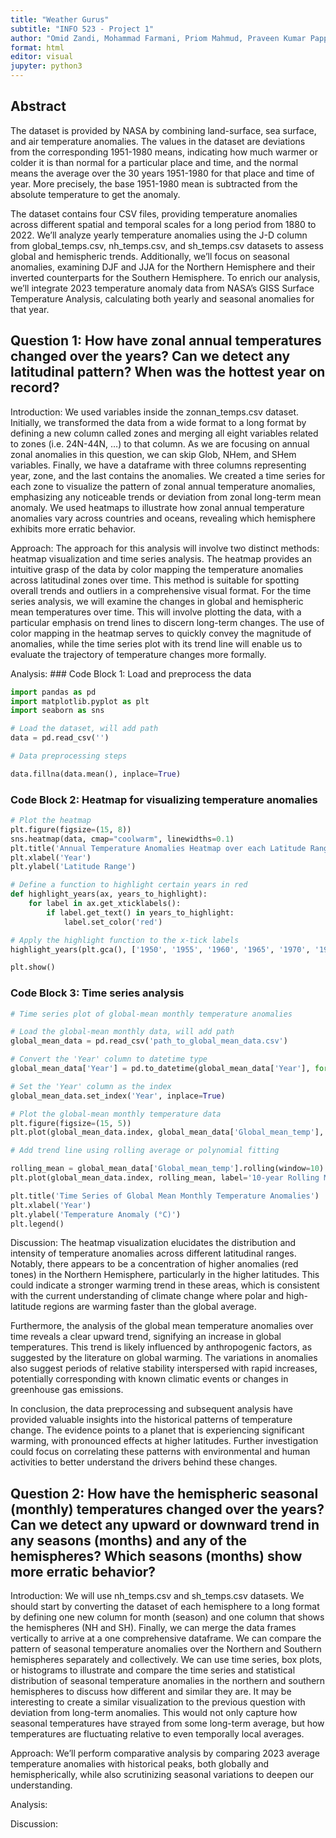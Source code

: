 ```yaml
---
title: "Weather Gurus"
subtitle: "INFO 523 - Project 1"
author: "Omid Zandi, Mohammad Farmani, Priom Mahmud, Praveen Kumar Pappala, Deema Albluwi, and Remi Hendershott"
format: html
editor: visual
jupyter: python3
---
```


## Abstract

The dataset is provided by NASA by combining land-surface, sea surface, and air temperature anomalies. The values in the dataset are deviations from the corresponding 1951-1980 means, indicating how much warmer or colder it is than normal for a particular place and time, and the normal means the average over the 30 years 1951-1980 for that place and time of year. More precisely, the base 1951-1980 mean is subtracted from the absolute temperature to get the anomaly.

The dataset contains four CSV files, providing temperature anomalies across different spatial and temporal scales for a long period from 1880 to 2022. We'll analyze yearly temperature anomalies using the J-D column from global_temps.csv, nh_temps.csv, and sh_temps.csv datasets to assess global and hemispheric trends. Additionally, we'll focus on seasonal anomalies, examining DJF and JJA for the Northern Hemisphere and their inverted counterparts for the Southern Hemisphere. To enrich our analysis, we'll integrate 2023 temperature anomaly data from NASA's GISS Surface Temperature Analysis, calculating both yearly and seasonal anomalies for that year.

## Question 1: How have zonal annual temperatures changed over the years? Can we detect any latitudinal pattern? When was the hottest year on record?

Introduction: We used variables inside the zonnan_temps.csv dataset. Initially, we transformed the data from a wide format to a long format by defining a new column called zones and merging all eight variables related to zones (i.e. 24N-44N, …) to that column. As we are focusing on annual zonal anomalies in this question, we can skip Glob, NHem, and SHem variables. Finally, we have a dataframe with three columns representing year, zone, and the last contains the anomalies. We created a time series for each zone to visualize the pattern of zonal annual temperature anomalies, emphasizing any noticeable trends or deviation from zonal long-term mean anomaly. We used heatmaps to illustrate how zonal annual temperature anomalies vary across countries and oceans, revealing which hemisphere exhibits more erratic behavior.

Approach: The approach for this analysis will involve two distinct methods: heatmap visualization and time series analysis. The heatmap provides an intuitive grasp of the data by color mapping the temperature anomalies across latitudinal zones over time. This method is suitable for spotting overall trends and outliers in a comprehensive visual format. For the time series analysis, we will examine the changes in global and hemispheric mean temperatures over time. This will involve plotting the data, with a particular emphasis on trend lines to discern long-term changes. The use of color mapping in the heatmap serves to quickly convey the magnitude of anomalies, while the time series plot with its trend line will enable us to evaluate the trajectory of temperature changes more formally.


Analysis: 
### Code Block 1: Load and preprocess the data

```python
import pandas as pd
import matplotlib.pyplot as plt
import seaborn as sns

# Load the dataset, will add path 
data = pd.read_csv('')

# Data preprocessing steps

data.fillna(data.mean(), inplace=True)
```

### Code Block 2: Heatmap for visualizing temperature anomalies

```python

# Plot the heatmap
plt.figure(figsize=(15, 8))
sns.heatmap(data, cmap="coolwarm", linewidths=0.1)
plt.title('Annual Temperature Anomalies Heatmap over each Latitude Range')
plt.xlabel('Year')
plt.ylabel('Latitude Range')

# Define a function to highlight certain years in red
def highlight_years(ax, years_to_highlight):
    for label in ax.get_xticklabels():
        if label.get_text() in years_to_highlight:
            label.set_color('red')

# Apply the highlight function to the x-tick labels
highlight_years(plt.gca(), ['1950', '1955', '1960', '1965', '1970', '1975', '1980'])

plt.show()

```

### Code Block 3: Time series analysis

```python
# Time series plot of global-mean monthly temperature anomalies

# Load the global-mean monthly data, will add path
global_mean_data = pd.read_csv('path_to_global_mean_data.csv')

# Convert the 'Year' column to datetime type
global_mean_data['Year'] = pd.to_datetime(global_mean_data['Year'], format='%Y')

# Set the 'Year' column as the index
global_mean_data.set_index('Year', inplace=True)

# Plot the global-mean monthly temperature data
plt.figure(figsize=(15, 5))
plt.plot(global_mean_data.index, global_mean_data['Global_mean_temp'], label='Global Mean Temp')

# Add trend line using rolling average or polynomial fitting

rolling_mean = global_mean_data['Global_mean_temp'].rolling(window=10).mean()
plt.plot(global_mean_data.index, rolling_mean, label='10-year Rolling Mean', color='red')

plt.title('Time Series of Global Mean Monthly Temperature Anomalies')
plt.xlabel('Year')
plt.ylabel('Temperature Anomaly (°C)')
plt.legend()

```

Discussion: The heatmap visualization elucidates the distribution and intensity of temperature anomalies across different latitudinal ranges. Notably, there appears to be a concentration of higher anomalies (red tones) in the Northern Hemisphere, particularly in the higher latitudes. This could indicate a stronger warming trend in these areas, which is consistent with the current understanding of climate change where polar and high-latitude regions are warming faster than the global average.

Furthermore, the analysis of the global mean temperature anomalies over time reveals a clear upward trend, signifying an increase in global temperatures. This trend is likely influenced by anthropogenic factors, as suggested by the literature on global warming. The variations in anomalies also suggest periods of relative stability interspersed with rapid increases, potentially corresponding with known climatic events or changes in greenhouse gas emissions.

In conclusion, the data preprocessing and subsequent analysis have provided valuable insights into the historical patterns of temperature change. The evidence points to a planet that is experiencing significant warming, with pronounced effects at higher latitudes. Further investigation could focus on correlating these patterns with environmental and human activities to better understand the drivers behind these changes.

## Question 2: How have the hemispheric seasonal (monthly) temperatures changed over the years? Can we detect any upward or downward trend in any seasons (months) and any of the hemispheres? Which seasons (months) show more erratic behavior?

Introduction: We will use nh_temps.csv and sh_temps.csv datasets. We should start by converting the dataset of each hemisphere to a long format by defining one new column for month (season) and one column that shows the hemispheres (NH and SH). Finally, we can merge the data frames vertically to arrive at a one comprehensive dataframe. We can compare the pattern of seasonal temperature anomalies over the Northern and Southern hemispheres separately and collectively. We can use time series, box plots, or histograms to illustrate and compare the time series and statistical distribution of seasonal temperature anomalies in the northern and southern hemispheres to discuss how different and similar they are. It may be interesting to create a similar visualization to the previous question with deviation from long-term anomalies. This would not only capture how seasonal temperatures have strayed from some long-term average, but how temperatures are fluctuating relative to even temporally local averages. 

Approach: We'll perform comparative analysis by comparing 2023 average temperature anomalies with historical peaks, both globally and hemispherically, while also scrutinizing seasonal variations to deepen our understanding.

Analysis: 

Discussion: 

